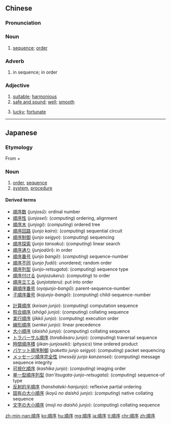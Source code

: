 {{also|顺序}}
==Chinese==
{{zh-forms|s=顺序}}

===Pronunciation===
{{zh-pron
|m=shùnxù
|c=seon6 zeoi6
|h=pfs=sun-si
|mn=xm,tw:sūn-sū/qz:sūn-sǐr/zz,tw:sūn-sī
|cat=n,adv,a
}}

===Noun===
{{zh-noun}}

# [[sequence]]; [[order]]

===Adverb===
{{zh-adv}}

# in sequence; in order

===Adjective===
{{zh-adj}}

# [[suitable]]; [[harmonious]]
# [[safe and sound]]; [[well]]; [[smooth]]
#: {{zh-x|萬事 攏 操勞，閃避 袂{bōe} 開{khui}，只 求 平安 會 順序。|I am working hard on everything and cannot run away from it. I only wish for peace and things to go '''well'''.|TW}} {{attention|nan|needs work on translation}}
# [[lucky]]; [[fortunate]]

{{zh-cat|Advanced}}

----

==Japanese==
{{ja-kanjitab|じゅん|じょ|yomi=on}}

===Etymology===
From {{m|ja|順|sc=Jpan|tr=jun||order}} + {{m|ja|序|sc=Jpan|tr=jo||order}}

===Noun===
{{ja-noun|じゅんじょ}}

# [[order]], [[sequence]]
# [[system]], [[procedure]]

====Derived terms====
{{top2}}
* [[順序数]] (''junjosū''): ordinal number
* [[順序性]] (''junjosei''): (''computing'') ordering, alignment
* [[順序木]] (''junjogi''): (''computing'') ordered tree
* [[順序回路]] (''junjo kairo''): (''computing'') sequential circuit
* [[順序制御]] (''junjo seigyo''): (''computing'') sequencing
* [[順序探索]] (''junjo tansaku''): (''computing'') linear search
* [[順序通り]] (''junjodōri''): in order
* [[順序番号]] (''junjo bangō''): (''computing'') sequence-number
* [[順序不同]] (''junjo fudō''): unordered; random order
* [[順序列型]] (''junjo-retsugata''): (''computing'') sequence type
* [[順序付ける]] (''junjozukeru''): (''computing'') to order
* [[順序立てる]] (''junjotateru''): put into order
* [[親順序番号]] (''oyajunjo-bangō''): parent-sequence-number
* [[子順序番号]] (''kojunjo-bangō''): (''computing'') child-sequence-number
{{mid2}}
* [[計算順序]] (''keisan junjo''): (''computing'') computation sequence
* [[照合順序]] (''shōgō junjo''): (''computing'') collating sequence
* [[実行順序]] (''jikkō junjo''): (''computing'') execution order
* [[線形順序]] (''senkei junjo''): linear precedence
* [[大小順序]] (''daishō junjo''): (''computing'') collating sequence
* [[トラバーサル順序]] (''torabāsaru junjo''): (''computing'') traversal sequence
* [[時間順序積]] (''jikan-junjoseki''): (''physics'') time ordered product
* [[パケット順序制御]] (''paketto junjo seigyo''): (''computing'') packet sequencing
* [[メッセージ順序完全性]] (''messēji junjo kanzensei''): (''computing'') message sequence integrity
* [[可視化順序]] (''kashika junjo''): (''computing'') imaging order
* [[単一型順序列型]] (''tan'itsugata-junjo-retsugata''): (''computing'') sequence-of type
* [[反射的半順序]] (''hanshateki-hanjunjo''): reflexive partial ordering
* [[固有の大小順序]] (''koyū no daishō junjo''): (''computing'') native collating sequence
* [[文字の大小順序]] (''moji no daishō junjo''): (''computing'') collating sequence
{{bottom}}

[[zh-min-nan:順序]]
[[ko:順序]]
[[hu:順序]]
[[mg:順序]]
[[ja:順序]]
[[tl:順序]]
[[chr:順序]]
[[zh:順序]]
